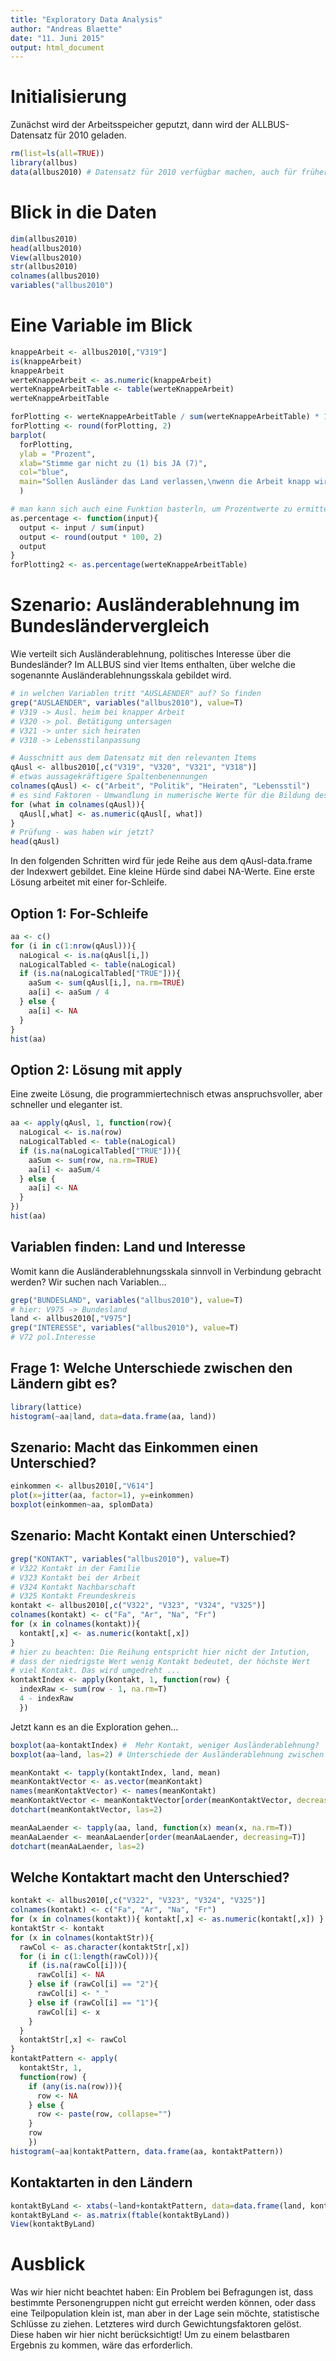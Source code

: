 ```yaml
---
title: "Exploratory Data Analysis"
author: "Andreas Blaette"
date: "11. Juni 2015"
output: html_document
---
```


Initialisierung
===============

Zunächst wird der Arbeitsspeicher geputzt, dann wird der ALLBUS-Datensatz für 2010
geladen.

```r
rm(list=ls(all=TRUE))
library(allbus)
data(allbus2010) # Datensatz für 2010 verfügbar machen, auch für frühere Datensätze mgl.
```


Blick in die Daten
==================

```r
dim(allbus2010)
head(allbus2010)
View(allbus2010)
str(allbus2010)
colnames(allbus2010)
variables("allbus2010")
```

Eine Variable im Blick
======================

```r
knappeArbeit <- allbus2010[,"V319"]
is(knappeArbeit)
knappeArbeit
werteKnappeArbeit <- as.numeric(knappeArbeit)
werteKnappeArbeitTable <- table(werteKnappeArbeit)
werteKnappeArbeitTable

forPlotting <- werteKnappeArbeitTable / sum(werteKnappeArbeitTable) * 100
forPlotting <- round(forPlotting, 2)
barplot(
  forPlotting,
  ylab = "Prozent",
  xlab="Stimme gar nicht zu (1) bis JA (7)",
  col="blue",
  main="Sollen Ausländer das Land verlassen,\nwenn die Arbeit knapp wird?"
  )

# man kann sich auch eine Funktion basterln, um Prozentwerte zu ermitteln
as.percentage <- function(input){
  output <- input / sum(input)
  output <- round(output * 100, 2)
  output
}
forPlotting2 <- as.percentage(werteKnappeArbeitTable)

```



Szenario: Ausländerablehnung im Bundesländervergleich
=====================================================

Wie verteilt sich Ausländerablehnung, politisches Interesse über die Bundesländer?
Im ALLBUS sind vier Items enthalten, über welche die sogenannte Ausländerablehnungsskala gebildet 
wird.

```r
# in welchen Variablen tritt "AUSLAENDER" auf? So finden 
grep("AUSLAENDER", variables("allbus2010"), value=T)
# V319 -> Ausl. heim bei knapper Arbeit
# V320 -> pol. Betätigung untersagen
# V321 -> unter sich heiraten
# V318 -> Lebensstilanpassung

# Ausschnitt aus dem Datensatz mit den relevanten Items
qAusl <- allbus2010[,c("V319", "V320", "V321", "V318")]
# etwas aussagekräftigere Spaltenbenennungen
colnames(qAusl) <- c("Arbeit", "Politik", "Heiraten", "Lebensstil")
# es sind Faktoren - Umwandlung in numerische Werte für die Bildung des Index
for (what in colnames(qAusl)){
  qAusl[,what] <- as.numeric(qAusl[, what])  
}
# Prüfung - was haben wir jetzt?
head(qAusl)

```

In den folgenden Schritten wird für jede Reihe aus dem qAusl-data.frame
der Indexwert gebildet. Eine kleine Hürde sind dabei NA-Werte. Eine erste 
Lösung arbeitet mit einer for-Schleife.


Option 1: For-Schleife
----------------------

```r
aa <- c()
for (i in c(1:nrow(qAusl))){
  naLogical <- is.na(qAusl[i,])
  naLogicalTabled <- table(naLogical)
  if (is.na(naLogicalTabled["TRUE"])){
    aaSum <- sum(qAusl[i,], na.rm=TRUE)
    aa[i] <- aaSum / 4
  } else {
    aa[i] <- NA
  }
}
hist(aa)
```


Option 2: Lösung mit apply
--------------------------

Eine zweite Lösung, die programmiertechnisch etwas anspruchsvoller,
aber schneller und eleganter ist.

```r
aa <- apply(qAusl, 1, function(row){
  naLogical <- is.na(row)
  naLogicalTabled <- table(naLogical)
  if (is.na(naLogicalTabled["TRUE"])){
    aaSum <- sum(row, na.rm=TRUE)
    aa[i] <- aaSum/4
  } else {
    aa[i] <- NA
  }
})
hist(aa)
```


Variablen finden: Land und Interesse
------------------------------------

Womit kann die Ausländerablehnungsskala sinnvoll in Verbindung 
gebracht werden? Wir suchen nach Variablen...

```r
grep("BUNDESLAND", variables("allbus2010"), value=T)
# hier: V975 -> Bundesland
land <- allbus2010[,"V975"]
grep("INTERESSE", variables("allbus2010"), value=T)
# V72 pol.Interesse
```


Frage 1: Welche Unterschiede zwischen den Ländern gibt es?
----------------------------------------------------------

```r
library(lattice)
histogram(~aa|land, data=data.frame(aa, land))
```


Szenario: Macht das Einkommen einen Unterschied?
------------------------------------------------

```r
einkommen <- allbus2010[,"V614"]
plot(x=jitter(aa, factor=1), y=einkommen)
boxplot(einkommen~aa, splomData)
```


Szenario: Macht Kontakt einen Unterschied?
------------------------------------------

```r
grep("KONTAKT", variables("allbus2010"), value=T)
# V322 Kontakt in der Familie
# V323 Kontakt bei der Arbeit
# V324 Kontakt Nachbarschaft
# V325 Kontakt Freundeskreis
kontakt <- allbus2010[,c("V322", "V323", "V324", "V325")]
colnames(kontakt) <- c("Fa", "Ar", "Na", "Fr")
for (x in colnames(kontakt)){
  kontakt[,x] <- as.numeric(kontakt[,x])
}
# hier zu beachten: Die Reihung entspricht hier nicht der Intution,
# dass der niedrigste Wert wenig Kontakt bedeutet, der höchste Wert 
# viel Kontakt. Das wird umgedreht ...
kontaktIndex <- apply(kontakt, 1, function(row) {
  indexRaw <- sum(row - 1, na.rm=T)
  4 - indexRaw
  })
```

Jetzt kann es an die Exploration gehen...

```r
boxplot(aa~kontaktIndex) #  Mehr Kontakt, weniger Ausländerablehnung?
boxplot(aa~land, las=2) # Unterschiede der Ausländerablehnung zwischen den Ländern

meanKontakt <- tapply(kontaktIndex, land, mean)
meanKontaktVector <- as.vector(meanKontakt)
names(meanKontaktVector) <- names(meanKontakt)
meanKontaktVector <- meanKontaktVector[order(meanKontaktVector, decreasing = T)]
dotchart(meanKontaktVector, las=2)

meanAaLaender <- tapply(aa, land, function(x) mean(x, na.rm=T))  
meanAaLaender <- meanAaLaender[order(meanAaLaender, decreasing=T)]
dotchart(meanAaLaender, las=2)
```


Welche Kontaktart macht den Unterschied?
----------------------------------------

```r
kontakt <- allbus2010[,c("V322", "V323", "V324", "V325")]
colnames(kontakt) <- c("Fa", "Ar", "Na", "Fr")
for (x in colnames(kontakt)){ kontakt[,x] <- as.numeric(kontakt[,x]) }
kontaktStr <- kontakt
for (x in colnames(kontaktStr)){
  rawCol <- as.character(kontaktStr[,x])
  for (i in c(1:length(rawCol))){
    if (is.na(rawCol[i])){
      rawCol[i] <- NA
    } else if (rawCol[i] == "2"){
      rawCol[i] <- "_"
    } else if (rawCol[i] == "1"){
      rawCol[i] <- x
    }
  }
  kontaktStr[,x] <- rawCol
}
kontaktPattern <- apply(
  kontaktStr, 1,
  function(row) {
    if (any(is.na(row))){
      row <- NA
    } else {
      row <- paste(row, collapse="")  
    }
    row
    })
histogram(~aa|kontaktPattern, data.frame(aa, kontaktPattern))
```

Kontaktarten in den Ländern
---------------------------

```r
kontaktByLand <- xtabs(~land+kontaktPattern, data=data.frame(land, kontaktPattern))
kontaktByLand <- as.matrix(ftable(kontaktByLand))
View(kontaktByLand)
```

Ausblick
========

Was wir hier nicht beachtet haben: Ein Problem bei Befragungen ist, dass bestimmte
Personengruppen nicht gut erreicht werden können, oder dass eine Teilpopulation 
klein ist, man aber in der Lage sein möchte, statistische Schlüsse zu ziehen. Letzteres
wird durch Gewichtungsfaktoren gelöst. Diese haben wir hier nicht berücksichtigt! Um zu einem 
belastbaren Ergebnis zu kommen, wäre das erforderlich.
